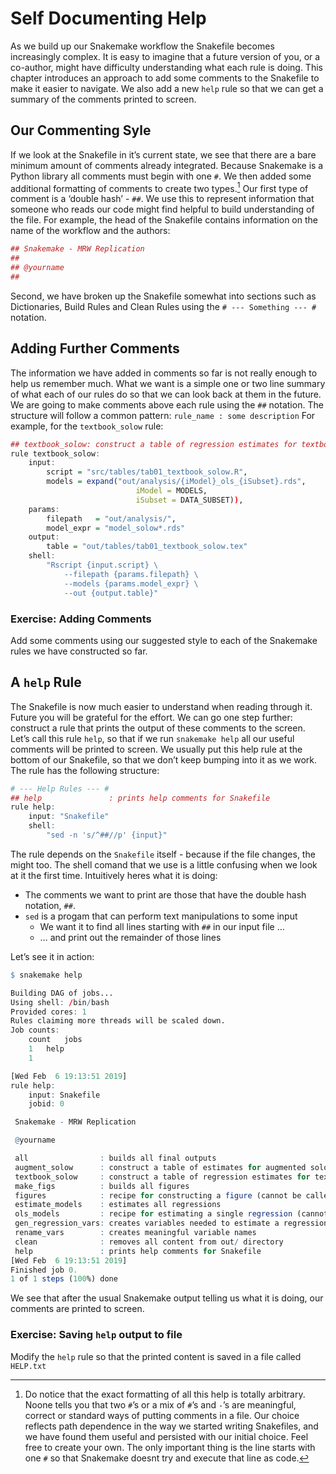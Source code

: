 # Self Documenting Help

As we build up our Snakemake workflow the Snakefile becomes increasingly complex.
It is easy to imagine that a future version of you,
    or a co-author,
    might have difficulty understanding what each rule is doing.
This chapter introduces an approach to add some comments to the Snakefile to make it easier to navigate.
We also add a new `help` rule so that we can get a summary of the comments printed to screen.

## Our Commenting Syle

If we look at the Snakefile in it's current state, we see that there are a bare minimum amount of comments already integrated.
Because Snakemake is a Python library all comments must begin with one `#`.
We then added some additional formatting of comments to create two types.^[
    Do notice that the exact formatting of all this help is totally arbitrary.
    Noone tells you that two `#`'s or a mix of `#`'s and `-`'s are meaningful, correct or standard ways of
    putting comments in a file.
    Our choice reflects path dependence in the way we started writing Snakefiles, and we have found them useful
        and persisted with our initial choice.
    Feel free to create your own.
    The only important thing is the line starts with one `#` so that Snakemake doesnt try and execute that line as code.
]
Our first type of comment is a 'double hash' - `##`.
We use this to represent information that someone who reads our code might find helpful to build understanding of the file.
For example, the head of the Snakefile contains information on the name of the workflow and the authors:
```r
## Snakemake - MRW Replication
##
## @yourname
##
```
Second, we have broken up the Snakefile somewhat into sections such as Dictionaries, Build Rules and Clean Rules using the `# --- Something --- #` notation.

## Adding Further Comments

The information we have added in comments so far is not really enough to help us remember much.
What we want is a simple one or two line summary of what each of our rules do so that we can look back at them in the future.
We are going to make comments above each rule using the `##` notation.
The structure will follow a common pattern: `rule_name : some description`
For example, for the `textbook_solow` rule:

```r
## textbook_solow: construct a table of regression estimates for textbook solow model
rule textbook_solow:
    input:
        script = "src/tables/tab01_textbook_solow.R",
        models = expand("out/analysis/{iModel}_ols_{iSubset}.rds",
                            iModel = MODELS,
                            iSubset = DATA_SUBSET)),
    params:
        filepath   = "out/analysis/",
        model_expr = "model_solow*.rds"
    output:
        table = "out/tables/tab01_textbook_solow.tex"
    shell:
        "Rscript {input.script} \
            --filepath {params.filepath} \
            --models {params.model_expr} \
            --out {output.table}"
```

### Exercise: Adding Comments {- .exercise}

Add some comments using our suggested style to each of the Snakemake rules we have constructed so far.

## A `help` Rule

The Snakefile is now much easier to understand when reading through it.
Future you will be grateful for the effort.
We can go one step further: construct a rule that prints the output of these comments to the screen.
Let's call this rule `help`, so that if we run `snakemake help` all our useful comments will be printed to screen.
We usually put this help rule at the bottom of our Snakefile, so that we don't keep bumping into it as we work.
The rule has the following structure:
```r
# --- Help Rules --- #
## help               : prints help comments for Snakefile
rule help:
    input: "Snakefile"
    shell:
        "sed -n 's/^##//p' {input}"
```

The rule depends on the `Snakefile` itself - because if the file changes, the might too.
The shell comand that we use is a little confusing when we look at it the first time.
Intuitively heres what it is doing:

* The comments we want to print are those that have the double hash notation, `##`.
* `sed` is a progam that can perform text manipulations to some input
    - We want it to find all lines starting with `##` in our input file ...
    - ... and print out the remainder of those lines

Let's see it in action:
```r
$ snakemake help
```
```r
Building DAG of jobs...
Using shell: /bin/bash
Provided cores: 1
Rules claiming more threads will be scaled down.
Job counts:
	count	jobs
	1	help
	1

[Wed Feb  6 19:13:51 2019]
rule help:
    input: Snakefile
    jobid: 0

 Snakemake - MRW Replication

 @yourname

 all                : builds all final outputs
 augment_solow      : construct a table of estimates for augmented solow model
 textbook_solow     : construct a table of regression estimates for textbook solow model
 make_figs          : builds all figures
 figures            : recipe for constructing a figure (cannot be called)
 estimate_models    : estimates all regressions
 ols_models         : recipe for estimating a single regression (cannot be called)
 gen_regression_vars: creates variables needed to estimate a regression
 rename_vars        : creates meaningful variable names
 clean              : removes all content from out/ directory
 help               : prints help comments for Snakefile
[Wed Feb  6 19:13:51 2019]
Finished job 0.
1 of 1 steps (100%) done

```

We see that after the usual Snakemake output telling us what it is doing, our comments are printed to screen.

### Exercise: Saving `help` output to file {- .exercise}

Modify the `help` rule so that the printed content is saved in a file called `HELP.txt`
